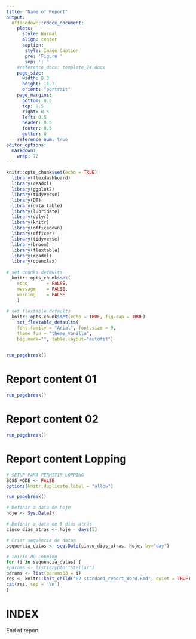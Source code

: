 ```yaml
---
title: "Name of Report"
output:
  officedown::rdocx_document:
    plots:
      style: Normal
      align: center
      caption:
       style: Image Caption
       pre: 'Figure '
       sep: ': '
    #reference_docx: template_24.docx
    page_size:
      width: 8.3
      height: 11.7
      orient: "portrait"
    page_margins:
      bottom: 0.5
      top: 0.5
      right: 0.5
      left: 0.5
      header: 0.5
      footer: 0.5
      gutter: 0
    reference_num: true
editor_options: 
  markdown: 
    wrap: 72
---
```


```r

knitr::opts_chunk$set(echo = TRUE)
  library(flexdashboard)
  library(readxl)  
  library(ggplot2)
  library(tidyverse)
  library(DT)
  library(data.table)
  library(lubridate)
  library(dplyr)
  library(knitr)
  library(officedown)
  library(officer)
  library(tidyverse)
  library(broom)
  library(flextable)
  library(readxl)
  library(openxlsx)
  
# set chunks defaults
  knitr::opts_chunk$set(
    echo       = FALSE,
    message    = FALSE,
    warning    = FALSE
    )
  
# set flextable defaults
  knitr::opts_chunk$set(echo = TRUE, fig.cap = TRUE)
    set_flextable_defaults(
    font.family = "Arial", font.size = 9, 
    theme_fun = "theme_vanilla",
    big.mark="", table.layout="autofit")
    
```



```r
run_pagebreak()
```


# Report content 01



```r
run_pagebreak()
```

# Report content 02


```r
run_pagebreak()
```


# Report content Lopping

```r
# SETUP PARA PERMITIR LOPPING
BOSS_MODE <- FALSE
options(knitr.duplicate.label = "allow")
```


```r
run_pagebreak()

# Definir a data de hoje
hoje <- Sys.Date()

# Definir a data de 5 dias atrás
cinco_dias_atras <- hoje - days(5)

# Criar sequência de datas
sequencia_datas <- seq.Date(cinco_dias_atras, hoje, by="day")

```


```r
# Inicio do Lopping
for (i in sequencia_datas) {
#params <- list(crypto:"Stellar")
params <- list(params03 = i)
res <- knitr::knit_child('02 standard_report_Word.Rmd', quiet = TRUE)
cat(res, sep = '\n')
}

```

# INDEX {#index}


End of report












